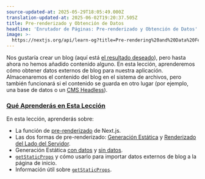```yaml
---
source-updated-at: 2025-05-29T18:05:49.000Z
translation-updated-at: 2025-06-02T19:20:37.505Z
title: Pre-renderizado y Obtención de Datos
headline: 'Enrutador de Páginas: Pre-renderizado y Obtención de Datos'
image: >-
  https://nextjs.org/api/learn-og?title=Pre-rendering%20and%20Data%20Fetching&amp;chapter=20
---
```


Nos gustaría crear un blog (aquí está [el resultado deseado](https://next-learn-starter.vercel.app/)), pero hasta ahora no hemos añadido contenido alguno. En esta lección, aprenderemos cómo obtener datos externos de blog para nuestra aplicación. Almacenaremos el contenido del blog en el sistema de archivos, pero también funcionará si el contenido se guarda en otro lugar (por ejemplo, una base de datos o un [CMS Headless](https://en.wikipedia.org/wiki/Headless_content_management_system)).

### [Qué Aprenderás en Esta Lección](#what-youll-learn-in-this-lesson)

En esta lección, aprenderás sobre:

*   La función de [pre-renderizado](/docs/basic-features/pages#pre-rendering) de Next.js.
*   Las dos formas de pre-renderizado: [Generación Estática](/docs/basic-features/pages#static-generation-recommended) y [Renderizado del Lado del Servidor](/docs/basic-features/pages#server-side-rendering).
*   Generación Estática [con datos](/docs/basic-features/pages#static-generation-with-data) y [sin datos](/docs/basic-features/pages#static-generation-without-data).
*   [`getStaticProps`](/docs/basic-features/data-fetching#getstaticprops-static-generation) y cómo usarlo para importar datos externos de blog a la página de inicio.
*   Información útil sobre [`getStaticProps`](/docs/basic-features/data-fetching#getstaticprops-static-generation).